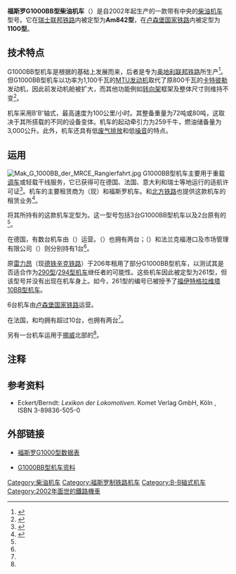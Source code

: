 {{noteTA
|G1=DE
|G2=Railway
|G3=Unit
}}

{{Infobox Locomotive
| name             =福斯罗G1000BB型柴油机车
| type = [[柴油机车|柴油机车]]
| image            = ECRG1000BB.jpg
| alt              = 
| caption          = 
| builder          = {{link-de|福斯罗|Vossloh}}
| origin = {{GER}}
| ordernumber      = 
| serialnumber     = 
| buildmodel       = 
| builddate        = 2002年至今
| totalproduction  = 
| aarwheels        = 
| uicclass         = B'B'
| gauge  = {{RailGauge|sg}}
| wheeldiameter    = 
| wheelbase        = 
| length           = 14,130毫米
| width            = 3,080毫米
| height           = 4,225毫米
| axleload         = 
| weight           = 72–80吨
| fuelcap          = 3,000升
| primemover       = [[V型发动机|V型发动机]]
| rpmrange         = 1,800转/分钟
| enginetype       = [[MTU腓德烈斯哈芬有限公司|MTU]] 8V 4000型发动机
| cylindersize     = 
| transmission     = {{link-de|液力传动|Strömungsgetriebe}}
| topspeed         = 100公里/小时
| poweroutput      = 1,100千瓦
| tractiveeffort   = 259千牛
| locobrakes       = [[空气制动|液压制动]]
| notes            =
}}

'''福斯罗G1000BB型柴油机车'''（{{lang-de|'''Vossloh G 1000 BB'''}}）是{{link-de|福斯罗|Vossloh}}自2002年起生产的一款带有中央{{link-de|驾驶室|Führerstand}}的{{link-de|液力传动|Strömungsgetriebe}}[[柴油机车|柴油机车]]型号。它在[[瑞士联邦铁路|瑞士联邦铁路]]内被定型为'''Am842型'''，在[[卢森堡国家铁路|卢森堡国家铁路]]内被定型为'''1100型'''。

==技术特点==
G1000BB型机车是{{link-de|福斯罗|Vossloh}}根据{{link-de|奥地利联邦铁路2070型柴油机车|ÖBB Class 2070|G800BB型机车}}的基础上发展而来，后者是专为[[奥地利联邦铁路|奥地利联邦铁路]]所生产<ref name="v1">{{en}}{{cite web|url=http://www.vossloh-locomotives.com/cms/en/products_and_services/diesel-hydraulic_locomotives/g1000bb/g1000bb.html|title=''G 1000 BB''|work=www.vossloh-locomotives.com}}</ref>。但G1000BB型机车以功率为1,100千瓦的[[MTU腓德烈斯哈芬有限公司|MTU]][[发动机|发动机]]取代了原800千瓦的[[卡特彼勒|卡特彼勒]]发动机，因此前发动机舱被扩大，而其他功能例如[[转向架|转向架]]框架及整体尺寸则维持不变<ref name="lk">{{de}}{{cite web|title=''Vossloh - G 1000 BB''|url=http://www.loks-aus-kiel.de/index.php?nav=1400737|work=www.loks-aus-kiel.de}}</ref>。

机车采用B'B'轴式，最高速度为100公里/小时。其整备重量为72吨或80吨，这取决于其所搭载的不同的设备变体。机车的起动牵引力为259千牛，燃油储备量为3,000公升。此外，机车还具有低[[廢氣|废气排放]]和低[[噪音|噪音]]的特点。

==运用==
[[File:Mak_G_1000BB_der_MRCE_Rangierfahrt.jpg|thumb]]
G1000BB型机车主要用于重载[[调车|调车]]或轻载干线服务，它已获得可在德国、法国、意大利和瑞士等地运行的适航许可证<ref>{{en}}{{cite web|url=http://www.vossloh-locomotives.com/cms/en/products_and_services/diesel-hydraulic_locomotives/references/g1000bb_1.html|title=G 1000BB references|work=www.vossloh-locomotives.com}}</ref>。机车的主要租赁商为{{link-de|安格尔列车|Angel Trains|安格尔列车货运}}（现{{link-de|阿尔法列车|Alpha Trains}}）和福斯罗机车。{{link-de|三井铁路资本|Mitsui Rail Capital}}和[[北方铁路|北方铁路]]也提供这款机车的租赁业务<ref name="lk2">{{de}}{{cite web|title=''Vossloh - G 1000 BB''|url=http://www.loks-aus-kiel.de/index.php?nav=1400737|work=www.loks-aus-kiel.de|at=See individual locomotive histories}}</ref>。

{{link-de|瑞士联邦铁路货运|SBB Cargo}}将其所持有的这款机车定型为{{link-en|Am842型|Am 842}}。这一型号包括3台G1000BB型机车以及2台原有的{{link-de|基尔G1204BB型柴油机车|MaK G 1204 BB}}<ref name="lk"/>。

在德国，有数台机车由{{link-de|科隆港口及货物运输|Häfen und Güterverkehr Köln}}（{{lang|de|HGK}}）运营。{{link-de|易北-威悉铁路及运输公司|Eisenbahnen und Verkehrsbetriebe Elbe-Weser}}（{{lang|de|EVB}}）也拥有两台；{{link-de|锡根地方铁路|Kreisbahn Siegen-Wittgenstein}}（{{lang|de|KSW}}）和法兰克福港口及市场管理有限公司（{{lang|de|Managementgesellschaft für Hafen und Markt mbH，HFM}}）则分别持有1台<ref name="lk2"/>。

原[[雷力昂|雷力昂]]（现[[德铁辛克铁路|德铁辛克铁路]]）于206年租用了部分G1000BB型机车，以测试其是否适合作为[[德国铁路290型柴油机车|290型]]/[[德国铁路294型柴油机车|294型机车]]继任者的可能性。这些机车因此被定型为261型，但该型号并没有出现在机车身上。如今，261型的编号已被授予了[[福伊特格拉维塔|福伊特格拉维塔10BB型机车]]。

6台机车由[[卢森堡国家铁路|卢森堡国家铁路]]运营。

在法国，{{link-de|欧洲货运铁路|Euro Cargo Rail}}和{{link-en|威立雅货运|Veolia Cargo}}均拥有超过10台，{{link-en|科拉斯铁路|Colas Rail}}也拥有两台<ref name="lk2"/>。

另有一台机车运用于[[挪威|挪威]]北部的{{link-de|希尔克内斯-比约内法滕铁路|Bahnstrecke Kirkenes–Bjørnevatn}}<ref name="lk"/>。

==注释==
{{reflist}}

==参考资料==
{{refbegin}}
* Eckert/Berndt: ''Lexikon der Lokomotiven''. Komet Verlag GmbH, Köln<!--Erscheinungsjahr im Buch nicht angegeben ??? -->, ISBN 3-89836-505-0
{{refend}}

== 外部链接 ==
{{Commonscat|Vossloh G 1000 BB}}
* {{de}}[http://www.vossloh-locomotives.com/fs_cms/media/downloads/pdfs/prospekte/G1000BB_DE_02_TF.pdf 福斯罗G1000型数据表]
* {{de}}[http://www.loks-aus-kiel.de/index.php?nav=1400737&lang=1 G1000BB型机车资料]

{{德国铁路机车车辆}}

{{DEFAULTSORT:Vossloh G 1000 BB}}
[[Category:柴油机车|Category:柴油机车]]
[[Category:福斯罗制铁路机车|Category:福斯罗制铁路机车]]
[[Category:B-B轴式机车|Category:B-B轴式机车]]
[[Category:2002年面世的鐵路機車|Category:2002年面世的鐵路機車]]